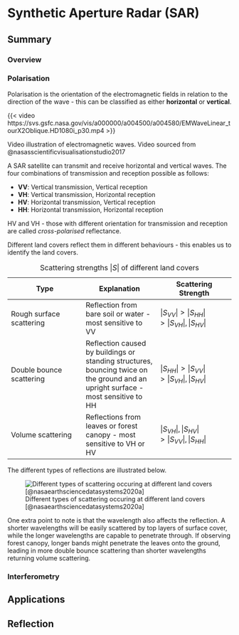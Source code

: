 # Synthetic Aperture Radar (SAR)

## Summary

### Overview

### Polarisation

Polarisation is the orientation of the electromagnetic fields in relation to the direction of the wave - this can be classified as either **horizontal** or **vertical**.

{{< video https://svs.gsfc.nasa.gov/vis/a000000/a004500/a004580/EMWaveLinear_tourX2Oblique.HD1080i_p30.mp4 >}}

Video illustration of electromagnetic waves. Video sourced from @nasasscientificvisualisationstudio2017

A SAR satellite can transmit and receive horizontal and vertical waves. The four combinations of transmission and reception possible as follows:

- **VV**: Vertical transmission, Vertical reception 
- **VH**: Vertical transmission, Horizontal reception 
- **HV**: Horizontal transmission, Vertical reception 
- **HH**: Horizontal transmission, Horizontal reception 

HV and VH - those with different orientation for transmission and reception are called *cross-polarised* reflectance.

Different land covers reflect them in different behaviours - this enables us to identify the land covers. 

| Type | Explanation | Scattering Strength |
| --- | --- | --- |
| Rough surface scattering | Reflection from bare soil or water - most sensitive to VV | $|S_{VV}| > |S_{HH}| > |S_{VH}|, |S_{HV}|$ |
| Double bounce scattering | Reflection caused by buildings or standing structures, bouncing twice on the ground and an upright surface - most sensitive to HH | $|S_{HH}| > |S_{VV}| > |S_{VH}|, |S_{HV}|$ |
| Volume scattering | Reflections from leaves or forest canopy - most sensitive to VH or HV | $|S_{VH}|, |S_{HV}| > |S_{VV}|, |S_{HH}|$ | 


: Scattering strengths $|S|$ of different land covers

The different types of reflections are illustrated below.

![Different types of scattering occuring at different land covers [@nasaearthsciencedatasystems2020a]](https://www.earthdata.nasa.gov/s3fs-public/imported/SARPolarization.jpg?VersionId=mSa4j.XwWY8P_9Y0fxw9Ycp0FjGxLDaY)

One extra point to note is that the wavelength also affects the reflection. A shorter wavelengths will be easily scattered by top layers of surface cover, while the longer wavelengths are capable to penetrate through. If observing forest canopy, longer bands might penetrate the leaves onto the ground, leading in more double bounce scattering than shorter wavelengths returning volume scattering.

### Interferometry


## Applications

## Reflection




